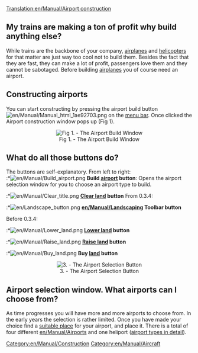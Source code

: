 [[Translation:en/Manual/Airport construction]]
==My trains are making a ton of profit why build anything else?==
While trains are the backbone of your company, [[en/Manual/Aircraft|airplanes]] and [[en/Manual/Aircraft|helicopters]] for that matter are just way too cool not to build them. Besides the fact that they are fast, they can make a lot of profit, passengers love them and they cannot be sabotaged. Before building [[en/Manual/Aircraft|airplanes]] you of course need an airport.

==Constructing airports==
You can start constructing by pressing the airport build button [[File:en/Manual/Manual html 1ae92703.png]] on the [[en/Manual/Game interface|menu bar]]. Once clicked the Airport construction window pops up (Fig 1).

<center>[[File:en/Manual/Airport construction.png|center|frame|Fig 1. - The Airport Build Window]]</center>

==What do all those buttons do?==
The buttons are self-explanatory. From left to right:<br>
:*[[File:en/Manual/Build airport.png]] '''Build [[en/Manual/Airports|airport]] button''': Opens the airport selection window for you to choose an airport type to build.
:*[[File:en/Manual/Clear title.png]] '''[[en/Manual/Landscaping|Clear land]] button'''
From 0.3.4:
:*[[File:en/Landscape button.png]] '''[[en/Manual/Landscaping]] Toolbar button'''

Before 0.3.4:
:*[[File:en/Manual/Lower land.png]] '''[[en/Manual/Landscaping|Lower land]] button'''
:*[[File:en/Manual/Raise land.png]] '''[[en/Manual/Landscaping|Raise land]] button'''
:*[[File:en/Manual/Buy land.png]] '''Buy [[en/Manual/Land|land]] button'''

<center>[[File:en/Airport-selection.png|center|frame|3. - The Airport Selection Button]]</center>

==Airport selection window. What airports can I choose from?==
As time progresses you will have more and more airports to choose from. In the early years the selection is rather limited. Once you have made your choice find a [[en/Building stations|suitable place]] for your airport, and place it. There is a total of four different [[en/Manual/Airports]] and one heliport ([[en/Manual/Airports|airport types in detail]]).

[[Category:en/Manual/Construction]]
[[Category:en/Manual/Aircraft]]